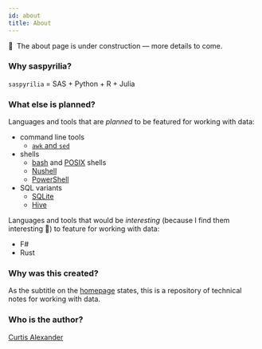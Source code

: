 ```yaml
---
id: about
title: About
---
```


🚧&nbsp;&nbsp;The about page is under construction &mdash; more details to come.

### Why saspyrilia?
`saspyrilia` = SAS + Python + R + Julia

### What else is planned?
Languages and tools that are *planned* to be featured for working with data:
- command line tools
    - [`awk` and `sed`](https://tldp.org/LDP/abs/html/sedawk.html)
- shells
    - [bash](https://tldp.org/LDP/abs/html/) and [POSIX](https://www.grymoire.com/Unix/Sh.html) shells
    - [Nushell](https://www.nushell.sh/)
    - [PowerShell](https://docs.microsoft.com/en-us/powershell/scripting/overview?view=powershell-7)
- SQL variants
    - [SQLite](https://www.sqlite.org/index.html)
    - [Hive](https://cwiki.apache.org/confluence/display/Hive/LanguageManual)

Languages and tools that would be *interesting* (because I find them interesting 🤔) to feature for working with data:
- F#
- Rust

### Why was this created?
As the subtitle on the [homepage](/) states, this is a repository of technical notes for working with data.

### Who is the author?
[Curtis Alexander](https://github.com/curtisalexander)
